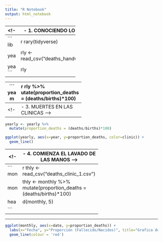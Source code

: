 ---
title: "R Notebook"
output: html_notebook
---

-- -----------------------------
<!-- 1. CONOCIENDO LOS DATOS -->
-- -----------------------------
```{r}
library(tidyverse)

yearly <- read_csv("deaths_handwashing.csv")

yearly
```
-- ---------------------------------------
<!-- 2. EL ALARMANTE NUMERO DE MUERTES -->
-- ---------------------------------------
```{r}
yearly %>%
  mutate(proportion_deaths = (deaths/births)*100)

```
-- --------------------------------
<!-- 3. MUERTES EN LAS CLINICAS -->
-- --------------------------------
```{r}
yearly <- yearly %>%
  mutate(proportion_deaths = (deaths/births)*100)

ggplot(yearly, aes(x=year, y=proportion_deaths, color=clinic)) +
  geom_line()

```

-- ----------------------------------------
<!-- 4. COMIENZA EL LAVADO DE LAS MANOS -->
-- ----------------------------------------
```{r}
monthly <- read_csv("deaths_clinic_1.csv")

monthly <- monthly %>%
    mutate(proportion_deaths = (deaths/births)*100)

head(monthly, 5)

```

-- ----------------------------------------
<!-- 5. COMIENZA EL LAVADO DE LAS MANOS -->
-- ----------------------------------------
```{r}
ggplot(monthly, aes(x=date, y=proportion_deaths)) +
  labs(x="Fecha", y="Proporción (Fallecido/Nacidos)", title="Grafica de Proporcion de Fallecidos por Fecha", subtitle="Clinica #1") +
  geom_line(colour = 'red')

```


